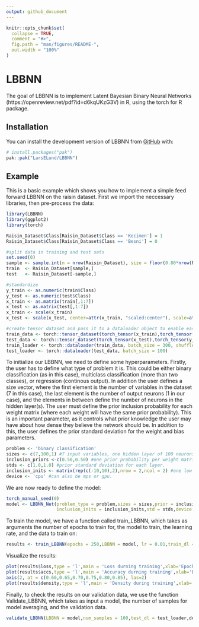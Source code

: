 ```yaml
---
output: github_document
---
```


<!-- README.md is generated from README.Rmd. Please edit that file -->

```r
knitr::opts_chunk$set(
  collapse = TRUE,
  comment = "#>",
  fig.path = "man/figures/README-",
  out.width = "100%"
)
```

# LBBNN

<!-- badges: start -->
<!-- badges: end -->

The goal of LBBNN is to implement Latent Bayesian Binary Neural Networks (https://openreview.net/pdf?id=d6kqUKzG3V) in R, 
using the torch for R package.

## Installation

You can install the development version of LBBNN from [GitHub](https://github.com/) with:

``` r
# install.packages("pak")
pak::pak("LarsELund/LBBNN")
```

## Example

This is a basic example which shows you how to implement a simple feed forward
LBBNN on the raisin dataset. First we import the neccessary libraries, then pre-process the data:

```r
library(LBBNN)
library(ggplot2)
library(torch)

Raisin_Dataset$Class[Raisin_Dataset$Class == 'Kecimen'] = 1
Raisin_Dataset$Class[Raisin_Dataset$Class == 'Besni'] = 0

#split data in training and test sets
set.seed(0)
sample <- sample.int(n = nrow(Raisin_Dataset), size = floor(0.80*nrow(Raisin_Dataset)), replace = FALSE)
train  <- Raisin_Dataset[sample,]
test   <- Raisin_Dataset[-sample,]

#standardize
y_train <- as.numeric(train$Class)
y_test <- as.numeric(test$Class)
x_train <- as.matrix(train[,1:7])
x_test <- as.matrix(test[,1:7])
x_train <- scale(x_train)
x_test <- scale(x_test, center=attr(x_train, "scaled:center"), scale=attr(x_train, "scaled:scale"))

#create tensor dataset and pass it to a dataloader object to enable easy mini-batch based optimization
train_data <- torch::tensor_dataset(torch_tensor(x_train),torch_tensor(y_train)) 
test_data <- torch::tensor_dataset(torch_tensor(x_test),torch_tensor(y_test))
train_loader <- torch::dataloader(train_data, batch_size = 300, shuffle = TRUE)
test_loader <- torch::dataloader(test_data, batch_size = 100)
```
To initialize our LBBNN, we need to define some hyperparameters. Firstly, the user has
to define what type of problem it is. This could be either binary classification (as in this case), multiclass classification
(more than two classes), or regression (continous output). In addition the user defines a size vector, where the first element
is the number of variables in the dataset (7 in this case), the last element is the number of output neurons (1 in our case), and the elements in between define the number of neurons in the hidden layer(s).  The user must define the prior inclusion probability for each weight matrix (where each weight will have the same prior probability). This is an important parameter, as it controls what prior knowledge the user may have about how dense they believe the network should be. In addition to this, the user defines the prior standard deviation for the weight and bias parameters.

```r
problem <- 'binary classification'
sizes <- c(7,100,1) #7 input variables, one hidden layer of 100 neurons, 1 output neuron.
inclusion_priors <-c(0.50,0.50) #one prior probability per weight matrix.
stds <- c(1.0,1.0) #prior standard deviation for each layer.
inclusion_inits <- matrix(rep(c(-10,10),2),nrow = 2,ncol = 2) #one low and high for each layer
device <- 'cpu' #can also be mps or gpu.
```

We are now ready to define the model:
```r
torch_manual_seed(0)
model <- LBBNN_Net(problem_type = problem,sizes = sizes,prior = inclusion_priors,
                   inclusion_inits = inclusion_inits,std = stds,device = device)
```

To train the model, we have a function called train_LBBNN, which takes as arguments the number of epochs to train for,
the model to train, the learning rate, and the data to train on:
```r
results <- train_LBBNN(epochs = 250,LBBNN = model, lr = 0.01,train_dl = train_loader,device = device)
```
Visualize the results:

```r
plot(results$loss,type = 'l',main = 'Loss durning training',xlab='Epoch',ylab='Loss',col='blue')
plot(results$accs,type = 'l',main = 'Accuracy durning training',xlab='Epoch',ylab='Accuracy',yaxt="n",col='green')
axis(2, at = c(0.60,0.65,0.70,0.75,0.80,0.85), las=2)
plot(results$density,type = 'l',main = 'Density during training',xlab='Epoch',ylab='Density',col='purple')
```

Finally, to check the results on our validation data, we use the function Validate_LBBNN, which takes as input a model, the number of samples for model averaging, and the validation data.

```r
validate_LBBNN(LBBNN = model,num_samples = 100,test_dl = test_loader,device)
```


